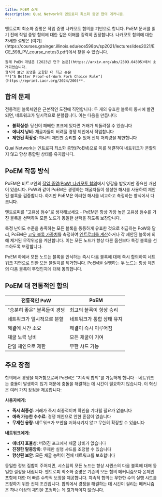 ```yaml
---
title: PoEM 소개
description: Quai Network의 엔트로피 최소화 증명 합의 메커니즘.
---
```


<Note>
	엔트로피 최소화 증명은 작업 증명 나카모토 합의를 기반으로 합니다. PoEM 문서를 읽기 전에 작업 증명 합의에 대한 깊은 이해를 
	강력히 권장합니다. 나카모토 합의에 대한 자세한 설명은 
	[여기](https://courses.grainger.illinois.edu/ece598pv/sp2021/lectureslides2021/ECE_598_PV_course_notes3.pdf)에서 찾을 수 있습니다.


	원래 PoEM 개념은 [2023년 연구 논문](https://arxiv.org/abs/2303.04305)에서 소개되었습니다.
	형식적 보안 증명을 포함한 더 최근 논문 
	**["A Better Proof-of-Work Fork Choice Rule"](https://eprint.iacr.org/2024/200)**.
</Note>

## 합의 문제

전통적인 블록체인은 근본적인 도전에 직면합니다: 두 개의 유효한 블록이 동시에 발견되면, 네트워크가 일시적으로 분할됩니다. 이는 다음을 만듭니다:
- **불확실성**: 당신이 패배한 포크에 있다면 거래가 되돌려질 수 있습니다
- **에너지 낭비**: 채굴자들이 버려질 경쟁 체인에서 작업합니다
- **제한된 확장성**: 하나의 체인만 승리할 수 있어 전체 처리량을 제한합니다

Quai Network는 엔트로피 최소화 증명(PoEM)으로 이를 해결하여 네트워크가 분할되지 않고 항상 통합된 상태를 유지합니다.

## PoEM 작동 방식

PoEM은 비트코인의 [작업 증명(PoW) 나카모토 합의](https://bitcoin.org/bitcoin.pdf)에서 영감을 받았지만 중요한 개선이 있습니다. PoW와 같이 PoEM은 경쟁하는 채굴자들이 생성한 해시를 사용하여 제안된 블록을 검증합니다. 하지만 PoEM은 이러한 해시를 비교하고 측정하는 방식에서 다릅니다.

엔트로피를 "고유성 점수"로 생각해보세요 - PoEM은 항상 가장 높은 고유성 점수를 가진 블록을 선택하여 모든 노드가 동일한 선택을 하도록 보장합니다.

특정 난이도 수준을 충족하는 모든 블록을 동등하게 유효한 것으로 취급하는 PoW와 달리, PoEM은 [고유 블록 가중치](/ko/learn/advanced-introduction/poem/fork-choice/intrinsic-block-weight)를 측정하여 [엔트로피를 계산](/ko/learn/advanced-introduction/poem/fork-choice/calc-total-entropy)하거나 각 제안된 블록에 의해 제거된 무작위성을 계산합니다. 이는 모든 노드가 항상 다른 옵션보다 특정 블록을 선호하도록 보장합니다.

PoEM 하에서 모든 노드는 블록을 인식하는 즉시 다음 블록에 대해 즉시 합의하여 네트워크 지연으로 인한 모든 불일치를 제거합니다. PoEM을 실행하는 두 노드는 항상 체인의 다음 블록이 무엇인지에 대해 동의합니다.

## PoEM 대 전통적인 합의

| 전통적인 PoW | PoEM |
|-----------------|------|
| "충분히 좋은" 블록들이 경쟁 | 최고의 블록이 항상 승리 |
| 네트워크가 일시적으로 분할 | 네트워크가 통합 상태 유지 |
| 해결에 시간 소요 | 해결이 즉시 이루어짐 |
| 채굴 노력 낭비 | 모든 채굴이 기여 |
| 단일 체인으로 제한 | 무한 샤드 가능 |

## 주요 장점

합의에서 경쟁을 제거함으로써 PoEM은 "지속적 합의"를 가능하게 합니다 - 네트워크는 충돌이 발생하지 않기 때문에 충돌을 해결하는 데 시간이 필요하지 않습니다. 이 혁신은 여러 가지 장점을 제공합니다:

**사용자에게:**
- **즉시 최종성**: 거래가 즉시 최종적이며 확인을 기다릴 필요가 없습니다
- **예측 가능한 수수료**: 경쟁 체인으로 인한 혼잡이 없습니다
- **무제한 용량**: 네트워크가 보안을 저하시키지 않고 무한히 확장할 수 있습니다

**네트워크에게:**
- **에너지 효율성**: 버려진 포크에서 채굴 낭비가 없습니다
- **진정한 탈중앙화**: 무제한 실행 샤드를 조정할 수 있습니다
- **향상된 보안**: 모든 채굴 능력이 전체 네트워크를 보호합니다

<CardGroup cols={1}>
	<Card
		title='즉각적인 포크 해결'
		icon='code-branch'
		href='/ko/learn/advanced-introduction/poem/fork-choice/instant-fork-resolution'
	>
		동일한 정보 집합이 주어지면, 시스템의 모든 노드는 항상 시퀀스의 다음 블록에 대해 동일한 결정을 내립니다.
	</Card>
	<Card
		title='더 빠른 최종성'
		icon='timer'
		href='/ko/learn/advanced-introduction/poem/finality/finality'
	>
		엔트로피 최소화 증명은 기존의 모든 합의 메커니즘보다 온체인 포함에 대한 더 빠른 수학적 보장을 제공합니다.
	</Card>
	<Card
		title='무한 실행 샤드 조정'
		icon='circle-nodes'
		href='/ko/learn/advanced-introduction/poem/sharding/execution-sharding'
	>
		지속적 합의는 무한한 수의 실행 샤드를 조정하기 위한 전제 조건입니다. 합의에서 경쟁을 해결하는 데 시간이 걸리는 메커니즘은 
		하나 이상의 체인을 조정하는 데 효과적이지 않습니다.
	</Card>
</CardGroup>